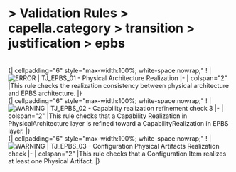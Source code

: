       
= > Validation Rules > capella.category > transition > justification > epbs =
            
<br> 
   {| cellpadding="6" style="max-width:100%; white-space:nowrap;"
! |[[Image:../../../../Images/error.gif|ERROR]]
|   TJ_EPBS_01 - Physical Architecture Realization 
|-
| colspan="2" |This rule checks the realization consistency between physical architecture and EPBS architecture. 
|}            
<br> 
   {| cellpadding="6" style="max-width:100%; white-space:nowrap;"
! |[[Image:../../../../Images/warning.gif|WARNING]]
|   TJ_EPBS_02 - Capability realization refinement check 3 
|-
| colspan="2" |This rule checks that a Capability Realization in PhysicalArchitecture layer is refined toward a CapabilityRealization in EPBS layer. 
|}            
<br> 
   {| cellpadding="6" style="max-width:100%; white-space:nowrap;"
! |[[Image:../../../../Images/warning.gif|WARNING]]
|   TJ_EPBS_03 - Configuration Physical Artifacts Realization check 
|-
| colspan="2" |This rule checks that a Configuration Item realizes at least one Physical Artifact. 
|}   